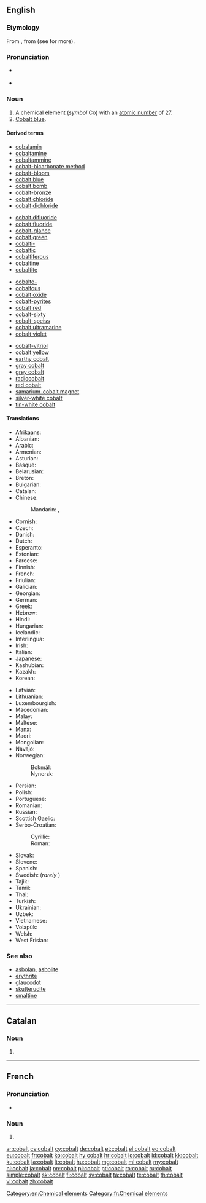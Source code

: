 {{also|Cobalt}}
==English==
{{wikipedia}}

===Etymology===
From {{etyl|de|en}} {{term|Kobold||goblin|lang=de}}, from {{etyl|gmh|en}} (see {{term|Kobold|lang=en}} for more).

{{elements|Co|iron|Fe|nickel|Ni}}

===Pronunciation===
* {{a|UK}} {{IPA|/ˈkəʊ.bɒlt/}}
* {{audio|En-us-cobalt.ogg|Audio (US)|lang=en}}

===Noun===
{{en-noun|-}}

# A chemical element (''symbol'' Co) with an [[atomic number]] of 27.
# [[cobalt blue|Cobalt blue]].

====Derived terms====
{{rel-top4|terms derived from cobalt}}
* [[cobalamin]]
* [[cobaltamine]]
* [[cobaltammine]]
* [[cobalt-bicarbonate method]]
* [[cobalt-bloom]]
* [[cobalt blue]]
* [[cobalt bomb]]
* [[cobalt-bronze]]
* [[cobalt chloride]]
* [[cobalt dichloride]]
{{rel-mid4}}
* [[cobalt difluoride]]
* [[cobalt fluoride]]
* [[cobalt-glance]]
* [[cobalt green]]
* [[cobalti-]]
* [[cobaltic]]
* [[cobaltiferous]]
* [[cobaltine]]
* [[cobaltite]]
{{rel-mid4}}
* [[cobalto-]]
* [[cobaltous]]
* [[cobalt oxide]]
* [[cobalt-pyrites]]
* [[cobalt red]]
* [[cobalt-sixty]]
* [[cobalt-speiss]]
* [[cobalt ultramarine]]
* [[cobalt violet]]
{{rel-mid4}}
* [[cobalt-vitriol]]
* [[cobalt yellow]]
* [[earthy cobalt]]
* [[gray cobalt]]
* [[grey cobalt]]
* [[radiocobalt]]
* [[red cobalt]]
* [[samarium-cobalt magnet]]
* [[silver-white cobalt]]
* [[tin-white cobalt]]
{{rel-bottom}}

====Translations====
{{trans-top|chemical element}}
* Afrikaans: {{t|af|kobalt}}
* Albanian: {{t|sq|kobalt}}
* Arabic: {{t|ar|كوبلت|tr=kūbalt}}
* Armenian: {{t|hy|կոբալտ|tr=kobalt}}
* Asturian: {{t|ast|cobaltu|m}}
* Basque: {{t|eu|kobaltoa}}
* Belarusian: {{t|be|кобальт|tr=kóbalʹt|m}}
* Breton: {{t|br|kobalt|m}}
* Bulgarian: {{t|bg|кобалт|m|tr=kobált}}
* Catalan: {{t|ca|cobalt|m}}
* Chinese:
*: Mandarin: {{t+|cmn|鈷|sc=Hani}}, {{t+|cmn|钴|tr=gǔ|sc=Hani}}
* Cornish: {{t|kw|cobolt}}
* Czech: {{t+|cs|kobalt|m}}
* Danish: {{t|da|kobolt}}
* Dutch: {{t+|nl|kobalt|n}}
* Esperanto: {{t+|eo|kobalto}}
* Estonian: {{t|et|koobalt}}
* Faroese: {{t|fo|kobolt}}
* Finnish: {{t+|fi|koboltti}}
* French: {{t+|fr|cobalt|m}}
* Friulian: {{t|fur|cobalt}}
* Galician: {{t+|gl|cobalto|m}}
* Georgian: {{t|ka|კობალტი|tr=kobalti}}
* German: {{t+|de|Kobalt|n}}
* Greek: {{t+|el|κοβάλτιο|n|tr=kováltio}}
* Hebrew: {{t+|he|קובלט|tr=qóbalt}}
* Hindi: {{t|hi|केत्वातु|tr=ketvaatu|sc=Deva}}
* Hungarian: {{t+|hu|kobalt}}
* Icelandic: {{t|is|kóbalt}}
* Interlingua: {{t|ia|cobalt}}
* Irish: {{t+|ga|cóbalt}}
* Italian: {{t+|it|cobalto|m}}
* Japanese: {{t+|ja|コバルト|tr=kobaruto}}
* Kashubian: {{t|csb|kabalt}}
* Kazakh: {{t|kk|кобальт|tr=kobalʹt}}
* Korean: {{t+|ko|코발트|tr=kobalteu}}
{{trans-mid}}
* Latvian: {{t|lv|kobalts|m}}
* Lithuanian: {{t+|lt|kobaltas}}
* Luxembourgish: {{t|lb|Kobalt}}
* Macedonian: {{t|mk|кобалт|tr=kobalt|m}}
* Malay: {{t|ms|kobalt}}
* Maltese: {{t|mt|kobalt}}
* Manx: {{t|gv|cobalt}}
* Maori: {{t|mi|koporata}}
* Mongolian: {{t|mn|кобальт|tr=kobal’t|m}}
* Navajo: {{t|nv|béésh łibáhí}}
* Norwegian:
*: Bokmål: {{t+|nb|kobolt|m|n}}
*: Nynorsk: {{t|nn|kobolt|m}}
* Persian: {{t+|fa|کبالت|tr=kobâlt|sc=fa-Arab}}
* Polish: {{t+|pl|kobalt|m}}
* Portuguese: {{t+|pt|cobalto|m}}
* Romanian: {{t+|ro|cobalt|n}}
* Russian: {{t+|ru|кобальт|m|tr=kóbalʹt}}
* Scottish Gaelic: {{t|gd|còbalt}}
* Serbo-Croatian:
*: Cyrillic: {{t|sh|кобалт|m}}
*: Roman: {{t|sh|kobalt|m}}
* Slovak: {{t|sk|kobalt}}
* Slovene: {{t+|sl|kobalt}}
* Spanish: {{t+|es|cobalto|m}}
* Swedish: {{t+|sv|kobolt|c}} (''rarely'' {{g|n}})
* Tajik: {{t|tg|kobal't}}
* Tamil: {{t|ta|மென்வெள்ளி|tr=men-veLLi}}
* Thai: {{t|th|โคบอลต์|tr=khōbon}}
* Turkish: {{t+|tr|kobalt}}
* Ukrainian: {{t|uk|кобальт|tr=kóbalʹt|m}}
* Uzbek: {{t|uz|кобальт|tr=kobal’t}}
* Vietnamese: {{t|vi|coban}}
* Volapük: {{t+|vo|kobaltin}}
* Welsh: {{t+|cy|cobalt}}
* West Frisian: {{t|fy|kobalt}}
{{trans-bottom}}

===See also===
* [[asbolan]], [[asbolite]]
* [[erythrite]]
* [[glaucodot]]
* [[skutterudite]]
* [[smaltine]]

[[Category:en:Chemical elements]]

----

==Catalan==
{{elements|Co|ferro|Fe|níquel|Ni|lang=ca}}

===Noun===
{{ca-noun|m|-}}

# {{l|en|cobalt}}

----

==French==
{{wikipedia|lang=fr}}

===Pronunciation===
* {{IPA|/kɔ.balt/|lang=fr}}

===Noun===
{{fr-noun|m}}

# {{l|en|cobalt}}

[[Category:fr:Chemical elements]]

[[ar:cobalt]]
[[cs:cobalt]]
[[cy:cobalt]]
[[de:cobalt]]
[[et:cobalt]]
[[el:cobalt]]
[[eo:cobalt]]
[[eu:cobalt]]
[[fr:cobalt]]
[[ko:cobalt]]
[[hy:cobalt]]
[[hr:cobalt]]
[[io:cobalt]]
[[id:cobalt]]
[[kk:cobalt]]
[[ku:cobalt]]
[[la:cobalt]]
[[lt:cobalt]]
[[hu:cobalt]]
[[mg:cobalt]]
[[ml:cobalt]]
[[my:cobalt]]
[[nl:cobalt]]
[[ja:cobalt]]
[[nn:cobalt]]
[[pl:cobalt]]
[[pt:cobalt]]
[[ro:cobalt]]
[[ru:cobalt]]
[[simple:cobalt]]
[[sk:cobalt]]
[[fi:cobalt]]
[[sv:cobalt]]
[[ta:cobalt]]
[[te:cobalt]]
[[th:cobalt]]
[[vi:cobalt]]
[[zh:cobalt]]